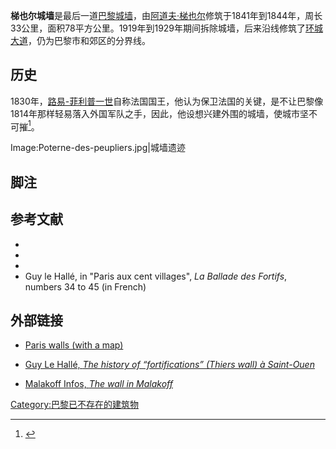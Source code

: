 '''梯也尔城墙'''是最后一道[[巴黎城墙|巴黎城墙]]，由[[阿道夫·梯也尔|阿道夫·梯也尔]]修筑于1841年到1844年，周长33公里，面积78平方公里。1919年到1929年期间拆除城墙，后来沿线修筑了[[环城大道|环城大道]]，仍为巴黎市和郊区的分界线。 
==历史==
1830年，[[路易-菲利普一世|路易-菲利普一世]]自称法国国王，他认为保卫法国的关键，是不让巴黎像1814年那样轻易落入外国军队之手，因此，他设想兴建外围的城墙，使城市坚不可摧<ref>{{cite web |url=http://www.cheminsdememoire.gouv.fr/image/Biographies/Chabaud-Latour/Fortifications_de_Paris.pdf |format=PDF |title=A 1840 study on the Paris fortifications |language=fr |accessdate=4 October 2009 |archive-date=2008-12-05 |archive-url=https://web.archive.org/web/20081205082602/http://www.cheminsdememoire.gouv.fr/image/Biographies/Chabaud-Latour/Fortifications_de_Paris.pdf |dead-url=no }}</ref>。

<gallery>
Image:Poterne-des-peupliers.jpg|城墙遗迹
</gallery>

==脚注==
{{refs}}
== 参考文献==
* {{cite book| first=Renaud |last=Gagneux |coauthors=Denis Prouvost |title=Sur les traces des enceintes de Paris ("On the trail of Paris walls")| publisher=Parigramme |date=2004 | language=fr}}
* {{cite book| first= Jacques |last= Hillairet |title=Dictionnaire historique des rues de Paris (Historical Dictionary of Paris streets)| language=fr}}
* {{cite book| first=Guy |last=le Hallé |title= Histoire des fortifications de Paris et leur extension en Île-de-France ("History of the fortifications of Paris and its extension in Ile-de-France |publisher=  Éditions Horvath|date= 1995| language=fr}}
* Guy le Hallé, in "Paris aux cent villages", ''La Ballade des Fortifs'', numbers 34 to 45 (in French)

==外部链接==
{{commonscat|City walls of Paris}}
* {{fr}} [http://www.parisbalades.com/Voc/vocabulaA-G.htm#Enceintes Paris walls (with a map)] {{Wayback|url=http://www.parisbalades.com/Voc/vocabulaA-G.htm#Enceintes |date=20101219153947 }}
* {{fr}} [http://www.ville-saintouen.fr/index.php?pge=110 Guy Le Hallé, ''The history of “fortifications” (Thiers wall) à Saint-Ouen''] {{Wayback|url=http://www.ville-saintouen.fr/index.php?pge=110 |date=20081115074439 }}
* {{fr}} [https://web.archive.org/web/20081122073633/http://www.ville-malakoff.fr/sites/web/fichier/pages_4_a_7_de_bm_malak_novembre_n_214_2.pdf Malakoff Infos, ''The wall in Malakoff'']

[[Category:巴黎已不存在的建筑物|Category:巴黎已不存在的建筑物]]